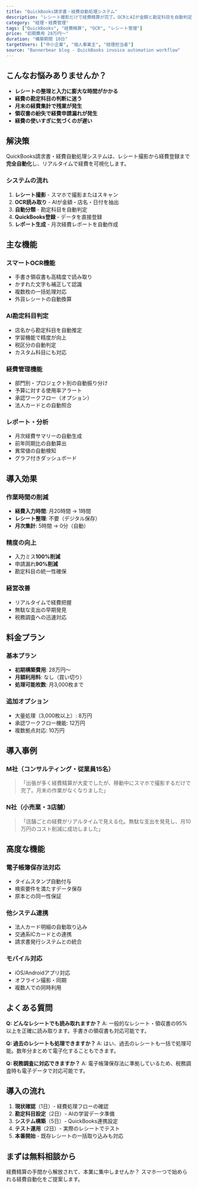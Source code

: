 ```yaml
---
title: "QuickBooks請求書・経費自動処理システム"
description: "レシート撮影だけで経費精算が完了。OCRとAIが金額と勘定科目を自動判定し、QuickBooksに直接登録。月次経費レポートも自動生成。"
category: "経理・経費管理"
tags: ["QuickBooks", "経費精算", "OCR", "レシート管理"]
price: "初期費用 28万円〜"
duration: "構築期間 10日"
targetUsers: ["中小企業", "個人事業主", "経理担当者"]
source: "Bannerbear blog - QuickBooks invoice automation workflow"
---
```


## こんなお悩みありませんか？

- **レシートの整理と入力に膨大な時間がかかる**
- **経費の勘定科目の判断に迷う**
- **月末の経費集計で残業が発生**
- **領収書の紛失で経費申請漏れが発生**
- **経費の使いすぎに気づくのが遅い**

## 解決策

QuickBooks請求書・経費自動処理システムは、レシート撮影から経費登録まで**完全自動化**し、リアルタイムで経費を可視化します。

### システムの流れ

1. **レシート撮影** - スマホで撮影またはスキャン
2. **OCR読み取り** - AIが金額・店名・日付を抽出
3. **自動分類** - 勘定科目を自動判定
4. **QuickBooks登録** - データを直接登録
5. **レポート生成** - 月次経費レポートを自動作成

## 主な機能

### スマートOCR機能
- 手書き領収書も高精度で読み取り
- かすれた文字も補正して認識
- 複数枚の一括処理対応
- 外貨レシートの自動換算

### AI勘定科目判定
- 店名から勘定科目を自動推定
- 学習機能で精度が向上
- 税区分の自動判定
- カスタム科目にも対応

### 経費管理機能
- 部門別・プロジェクト別の自動振り分け
- 予算に対する使用率アラート
- 承認ワークフロー（オプション）
- 法人カードとの自動照合

### レポート・分析
- 月次経費サマリーの自動生成
- 前年同期比の自動算出
- 異常値の自動検知
- グラフ付きダッシュボード

## 導入効果

### 作業時間の削減
- **経費入力時間**: 月20時間 → 1時間
- **レシート整理**: 不要（デジタル保存）
- **月次集計**: 5時間 → 0分（自動）

### 精度の向上
- 入力ミス**100%削減**
- 申請漏れ**90%削減**
- 勘定科目の統一性確保

### 経営改善
- リアルタイムで経費把握
- 無駄な支出の早期発見
- 税務調査への迅速対応

## 料金プラン

### 基本プラン
- **初期構築費用**: 28万円〜
- **月額利用料**: なし（買い切り）
- **処理可能枚数**: 月3,000枚まで

### 追加オプション
- 大量処理（3,000枚以上）: 8万円
- 承認ワークフロー機能: 12万円
- 複数拠点対応: 10万円

## 導入事例

### M社（コンサルティング・従業員15名）
> 「出張が多く経費精算が大変でしたが、移動中にスマホで撮影するだけで完了。月末の作業がなくなりました」

### N社（小売業・3店舗）
> 「店舗ごとの経費がリアルタイムで見える化。無駄な支出を発見し、月10万円のコスト削減に成功しました」

## 高度な機能

### 電子帳簿保存法対応
- タイムスタンプ自動付与
- 検索要件を満たすデータ保存
- 原本との同一性保証

### 他システム連携
- 法人カード明細の自動取り込み
- 交通系ICカードとの連携
- 請求書発行システムとの統合

### モバイル対応
- iOS/Androidアプリ対応
- オフライン撮影・同期
- 複数人での同時利用

## よくある質問

**Q: どんなレシートでも読み取れますか？**
A: 一般的なレシート・領収書の95%以上を正確に読み取ります。手書きの領収書も対応可能です。

**Q: 過去のレシートも処理できますか？**
A: はい、過去のレシートも一括で処理可能。数年分まとめて電子化することもできます。

**Q: 税務調査に対応できますか？**
A: 電子帳簿保存法に準拠しているため、税務調査時も電子データで対応可能です。

## 導入の流れ

1. **現状確認**（1日）- 経費処理フローの確認
2. **勘定科目設定**（2日）- AIの学習データ準備
3. **システム構築**（5日）- QuickBooks連携設定
4. **テスト運用**（2日）- 実際のレシートでテスト
5. **本番開始** - 既存レシートの一括取り込みも対応

## まずは無料相談から

経費精算の手間から解放されて、本業に集中しませんか？
スマホ一つで始められる経費自動化をご提案します。